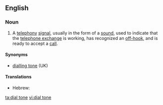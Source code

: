 ==English==
===Noun===
{{wikipedia}}
{{en-noun|sg=[[dial]] [[tone]]}}
# A [[telephony]] [[signal]], usually in the form of a [[sound]], used to indicate that the [[telephone exchange]] is working, has recognized an [[off-hook]], and is ready to accept a [[call]].

====Synonyms====
*[[dialling tone]] (UK)

====Translations====
{{trans-top|telephony signal}}
* Hebrew: {{t-|he|צליל חיוג|m|tr=tslil hiug|sc=Hebr}}
{{trans-mid}}
{{trans-bottom}}

[[ta:dial tone]]
[[vi:dial tone]]